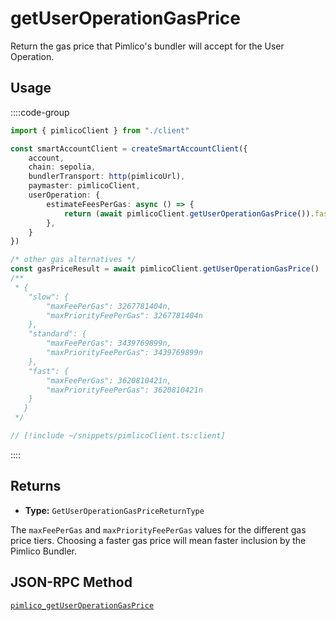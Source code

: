 
<VersionWarning version="0.2" />

# getUserOperationGasPrice

Return the gas price that Pimlico's bundler will accept for the User Operation.

## Usage

::::code-group

```ts [example.ts]
import { pimlicoClient } from "./client"

const smartAccountClient = createSmartAccountClient({
	account,
	chain: sepolia,
	bundlerTransport: http(pimlicoUrl),
	paymaster: pimlicoClient,
	userOperation: {
		estimateFeesPerGas: async () => {
			return (await pimlicoClient.getUserOperationGasPrice()).fast
		},
	}
})

/* other gas alternatives */
const gasPriceResult = await pimlicoClient.getUserOperationGasPrice()
/**
 * {
    "slow": {
        "maxFeePerGas": 3267781404n,
        "maxPriorityFeePerGas": 3267781404n
    },
    "standard": {
        "maxFeePerGas": 3439769899n,
        "maxPriorityFeePerGas": 3439769899n
    },
    "fast": {
        "maxFeePerGas": 3620810421n,
        "maxPriorityFeePerGas": 3620810421n
    }
   }
 */
```

```ts [client.ts]
// [!include ~/snippets/pimlicoClient.ts:client]
```

::::

## Returns

- **Type:** `GetUserOperationGasPriceReturnType`

The `maxFeePerGas` and `maxPriorityFeePerGas` values for the different gas price tiers. Choosing a faster gas price will mean faster inclusion by the Pimlico Bundler.

## JSON-RPC Method

[`pimlico_getUserOperationGasPrice`](/infra/bundler/endpoints/pimlico_getUserOperationGasPrice)
